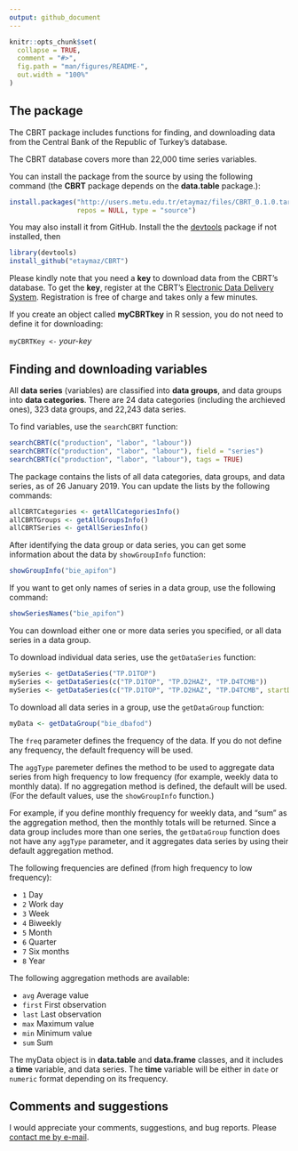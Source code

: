 ```yaml
---
output: github_document
---
```


<!-- README.md is generated from README.Rmd. Please edit that file -->

```r
knitr::opts_chunk$set(
  collapse = TRUE,
  comment = "#>",
  fig.path = "man/figures/README-",
  out.width = "100%"
)
```

## The package

The CBRT package includes functions for finding, and downloading data from the Central Bank of the Republic of Turkey's database.

The CBRT database covers more than 22,000 time series variables.

You can install the package from the source by using the following command (the __CBRT__ package depends on the __data.table__ package.):

```r
install.packages("http://users.metu.edu.tr/etaymaz/files/CBRT_0.1.0.tar.gz",
                 repos = NULL, type = "source")
```
You may also install it from GitHub. Install the the <a href="https://github.com/r-lib/devtools">devtools</a> package if not installed, then

```r
library(devtools)
install_github("etaymaz/CBRT")
```

Please kindly note that you need a __key__ to download data from the CBRT's database. To get the __key__, register at the CBRT's <a href="https://evds2.tcmb.gov.tr/index.php?/" target="_blank">Electronic Data Delivery System</a>. Registration is free of charge and takes only a few minutes.

If you create an object called __myCBRTkey__ in R session, you do not need to define it for downloading:

`myCBRTKey <-` _your-key_


## Finding and downloading variables

All __data series__ (variables) are classified into __data groups__, and data groups into __data categories__. There are 24 
data categories (including the archieved ones), 323 data groups, 
and 22,243 data series.

To find variables, use the `searchCBRT` function:

```r
searchCBRT(c("production", "labor", "labour"))
searchCBRT(c("production", "labor", "labour"), field = "series")
searchCBRT(c("production", "labor", "labour"), tags = TRUE)
```

The package contains the lists of all data categories, data groups, and
data series, as of 26 January 2019. You can update the lists
by the following commands:

```r
allCBRTCategories <- getAllCategoriesInfo()
allCBRTGroups <- getAllGroupsInfo()
allCBRTSeries <- getAllSeriesInfo()
```

After identifying the data group or data series, you can get 
some information about the data by `showGroupInfo` function:

```r
showGroupInfo("bie_apifon")
```

If you want to get only names of series in a data group, use the following command:

```r
showSeriesNames("bie_apifon")
```
You can download either one or more data series you specified, 
or all data series in a data group. 

To download individual data series, use the `getDataSeries` function:

```r
mySeries <- getDataSeries("TP.D1TOP")
mySeries <- getDataSeries(c("TP.D1TOP", "TP.D2HAZ", "TP.D4TCMB"))
mySeries <- getDataSeries(c("TP.D1TOP", "TP.D2HAZ", "TP.D4TCMB", startDate="01-01-2010"))
```

To download all data series in a group, use the `getDataGroup` function:

```r
myData <- getDataGroup("bie_dbafod")
```

The `freq` parameter defines the frequency of the data. If you do not define any frequency, the default frequency will be used.

The `aggType` paremeter defines the method to be used to aggregate data series from high frequency to low frequency (for example, weekly data to monthly data). If no aggregation method is defined, the default will be used. (For the default values, use the `showGroupInfo` function.) 

For example, if you define monthly frequency for weekly data, and "sum" as the aggregation method, then the monthly totals will be returned. Since a data group includes more than one series, the `getDataGroup` function does not have any `aggType` parameter, and it aggregates data series by using their default aggregation method.

The following frequencies are defined (from high frequency to low frequency):

* `1` Day
* `2` Work day
* `3` Week
* `4` Biweekly
* `5` Month
* `6` Quarter
* `7` Six months
* `8` Year

The following aggregation methods are available:

* `avg` Average value
* `first` First observation
* `last` Last observation
* `max` Maximum value
* `min` Minimum value
* `sum` Sum

The myData object is in __data.table__ and __data.frame__ classes, and it includes a __time__ variable, and data series. The __time__ variable will be either in `date` or `numeric` format depending on its frequency.

## Comments and suggestions

I would appreciate your comments, suggestions, and bug reports. Please <a href="mailto:etaymaz@metu.edu.tr">contact me by e-mail</a>.
